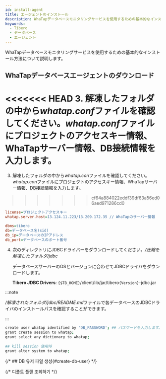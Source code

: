 ```yaml
---
id: install-agent
title: エージェントのインストール
description: WhaTapデータベースモニタリングサービスを使用するための基本的なインストール方法について説明します。
keywords:
  - Tibero
  - データベース
  - エージェント
---
```


WhaTapデータベースモニタリングサービスを使用するための基本的なインストール方法について説明します。


<Agentsignupguide />

<Youtube ko='e_UpCgapfQY' en='MIo3HRIOt8M' ja='MIo3HRIOt8M' />


<Createprojectv2 />


<Accesskey />

## WhaTapデータベースエージェントのダウンロード


<Dbinstallagentsteps />

<<<<<<< HEAD
3. 解凍したフォルダの中から*whatap.conf*ファイルを確認してください。*whatap.conf*ファイルにプロジェクトのアクセスキー情報、WhaTapサーバー情報、DB接続情報を入力します。
=======
3. 解凍したフォルダの中から*whatap.con*ファイルを確認してください。*whatap.con*ファイルにプロジェクトのアクセスキー情報、WhaTapサーバー情報、DB接続情報を入力します。
>>>>>>> cf64a884022eddf39df63a56ed06aed971286cd0

   ```ini title='whatap.conf'
   license=プロジェクトアクセスキー
   whatap.server.host=13.124.11.223/13.209.172.35 // WhaTapのサーバー情報

   dbms=tibero
   db=データベース名(sid)
   db_ip=データベースのIPアドレス
   db_port=データベースのポート番号 
   ```

4. 次のディレクトリにJDBCドライバーをダウンロードしてください。_/圧縮を解凍したフォルダ/jdbc_

   データベースサーバーのOSとバージョンに合わせてJDBCドライバをダウンロードします。

   **Tibero JDBC Drivers**: `{$TB_HOME}`/client/lib/jar/tibero`{Version}`-jdbc.jar

:::note

*/解凍されたフォルダ/jdbc/README.md*ファイルで各データベースのJDBCドライバのインストールパスを確認することができます。

:::


<Dbcreatemonitoringaccount />

```bash showLineNumbers
create user whatap identified by 'DB_PASSWORD'; ## パスワードを入力します。
grant create session to whatap;
grant select any dictionary to whatap;
 
## kill session 使用時
grant alter system to whatap;
```

{/* ## DB 유저 파일 생성{#create-db-user} */}

<Dbcreatedbuserfile level={2} />

{/* 디폴트 플랜 조회하기 */}


<CheckDefaultPlan level={3} />


<Dbrunagent />


<Dbinstallxosagent />
